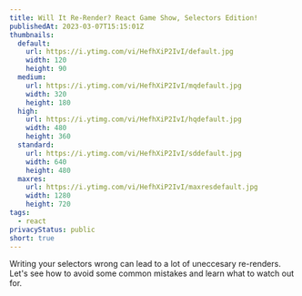 ```yaml
---
title: Will It Re-Render? React Game Show, Selectors Edition!
publishedAt: 2023-03-07T15:15:01Z
thumbnails:
  default:
    url: https://i.ytimg.com/vi/HefhXiP2IvI/default.jpg
    width: 120
    height: 90
  medium:
    url: https://i.ytimg.com/vi/HefhXiP2IvI/mqdefault.jpg
    width: 320
    height: 180
  high:
    url: https://i.ytimg.com/vi/HefhXiP2IvI/hqdefault.jpg
    width: 480
    height: 360
  standard:
    url: https://i.ytimg.com/vi/HefhXiP2IvI/sddefault.jpg
    width: 640
    height: 480
  maxres:
    url: https://i.ytimg.com/vi/HefhXiP2IvI/maxresdefault.jpg
    width: 1280
    height: 720
tags:
  - react
privacyStatus: public
short: true
---
```


Writing your selectors wrong can lead to a lot of uneccesary re-renders. Let's see how to avoid some common mistakes and learn what to watch out for.
